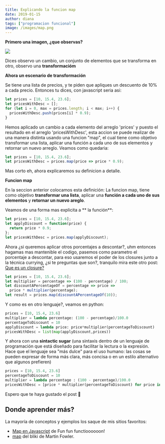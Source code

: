 ```yaml
---
title: Explicando la funcion map
date: 2019-01-15
author: diana
tags: ["programacion funcional"]
image: /images/map.png
---
```


**Primero una imagen, ¿que observas?**

![](/images/map.png)

Dices observo un cambio, un conjunto de elementos que se transforma en otro, observo una **transformacióm**

**Ahora un escenario de transformación**

Se tiene una lista de precios, y te piden que apliques un descuento de 10% a cada precio.
Entonces tu dices, con javascript seria asi:

```javascript
let prices = [10, 15.4, 23.6];
let pricesWithDesc = [];
for (let i = 0, max = prices.length; i < max; i++) {
  pricesWithDesc.push(prices[i] * 0.9);
}
```

Hemos aplicado un cambio a cada elemento del arreglo 'prices' y puesto el resultado en el arreglo 'pricesWithDesc', esta accion se puede realizar de una manera distinta usando una funcion "map", el cual tiene como objetivo transformar una lista, aplicar una función a cada uno de sus elementos y retornar un nuevo arreglo. Veamos como quedaria:

```javascript
let prices = [10, 15.4, 23.6];
let pricesWithDesc = prices.map(price => price * 0.9);
```

Mas corto eh, ahora explicaremos su definicion a detalle.

**Funcion map**

En la seccion anterior colocamos esta definición:
La funcion map, tiene como objetivo **transformar una lista**, aplicar una **función a cada uno de sus elementos** y **retornar un nuevo areglo**.

Veamos de una forma mas explicita a ** la función**:

```javascript
let prices = [10, 15.4, 23.6];
let applyDiscount = function(price) {
  return price * 0.9;
};
let pricesWithDesc = prices.map(applyDiscount);
```

Ahora ¿si queremos aplicar otros porcentajes a descontar?, uhm entonces hagamas mas mantenible el codigo, pasemos como parametro el porcentaje a descontar, para eso usaremos el poder de los closures junto a la técnica currying, ¿si te preguntas que son?, tranquilo mira este otro post: [Que es un closure?](https://our-academy.org/posts/closures)

```javascript
let prices = [10, 15.4, 23.6];
let multiplier = percentage => (100 - percentage) / 100;
let discountAPercentageOf = percentage => price =>
  price * multiplier(percentage);
let result = prices.map(discountAPercentageOf(10));
```

Y como es en otro lenguaje?, veamos en python:

```python
prices = [10, 15.4, 23.6]
multiplier = lambda percentage: (100 - percentage)/100.0
percentageToDiscount = 10
applyDiscount = lambda price: price*multiplier(percentageToDiscount)
pricesWithDesc = list(map(applyDiscount,prices))
```

Y ahora con una **sintactic sugar** (una sintaxis dentro de un lenguaje de programación que está diseñado para facilitar la lectura o la expresión. Hace que el lenguaje sea "más dulce" para el uso humano: las cosas se pueden expresar de forma más clara, más concisa o en un estilo alternativo que algunos prefieren)

```python
prices = [10, 15.4, 23.6]
percentageToDiscount = 10
multiplier = lambda percentage : (100 - percentage)/100.0
pricesWithDesc = [price * multiplier(percentageToDiscount) for price in prices]
```

Espero que te haya gustado el post 🙂

## Donde aprender más?

La mayoría de conceptos y ejemplos los saque de mis sitios favoritos:

- [Map en Javascript](https://www.youtube.com/watch?v=bCqtb-Z5YGQ&t=24s) de Fun fun functioooooon!
- [map](https://martinfowler.com/articles/collection-pipeline/map.html) del bliki de Martin Fowler.
